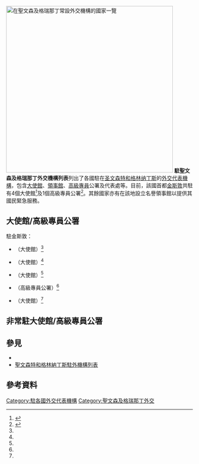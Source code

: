 {{NoteTA|G1=地名}}
[[File:Diplomatic missions in Saint Vincent and the Grenadines.png|thumb|right|450px|在聖文森及格瑞那丁常設外交機構的國家一覽
{{legend|red|聖文森及格瑞那丁}}
{{legend|#002fa7|在聖文森及格瑞那丁常設外交機構的國家}}
]]
'''駐聖文森及格瑞那丁外交機構列表'''列出了各國駐在[[圣文森特和格林纳丁斯|圣文森特和格林纳丁斯]]的[[外交代表機構|外交代表機構]]，包含[[大使館|大使館]]、[[領事館|領事館]]、[[高級專員|高級專員]]公署及代表處等。目前，該國首都[[金斯敦_(圣文森特和格林纳丁斯)|金斯敦]]共駐有4個大使館<ref name="Embassies">{{cite web|title=Embassies in SVG|publisher=Government of Saint Vincent and the Grenadines|url=https://www.gov.vc/index.php/embassies-missions|accessdate=2020-09-27|archive-date=2020-08-14|archive-url=https://web.archive.org/web/20200814094215/https://www.gov.vc/index.php/embassies-missions|dead-url=no}}</ref>及1個高級專員公署<ref name="Commission">{{cite web|title=High Commission for Saint Vincent and the Grenadines, UK|publisher=High Commission for Saint Vincent and the Grenadines|url=https://www.svghighcom.co.uk/site/Home.html|accessdate=2020-09-27|archive-date=2020-08-07|archive-url=https://web.archive.org/web/20200807183217/http://www.svghighcom.co.uk/site/Home.html|dead-url=no}}</ref>。其餘國家亦有在該地設立名譽領事館以提供其國民緊急服務。

== 大使館/高級專員公署 ==
駐金斯敦：
*{{BRA}}（大使館）<ref name="Embassies"/>
*{{ROC-TWN}}（大使館）<ref name="Embassies"/>
*{{CUB}}（大使館）<ref name="Embassies"/>
*{{GBR}}（高級專員公署）<ref name="Commission"/>
*{{VEN}}（大使館）<ref name="Embassies"/>

== 非常駐大使館/高級專員公署 ==
{{column|3|
*{{ARG}}（[[西班牙港|西班牙港]]）
*{{AUS}} (西班牙港)
*{{AUT}}（[[波哥大|波哥大]]）
*{{BEL}} ([[京斯敦|京斯敦]])<ref>{{cite web|url=https://jamaica.diplomatie.belgium.be/en|title=Embassy of Belgium in Jamaica|date=2016-04-15|publisher=FPS Foreign Affairs, Foreign Trade and Development Cooperation|accessdate=2020-09-27|archive-date=2018-06-25|archive-url=https://web.archive.org/web/20180625014443/http://jamaica.diplomatie.belgium.be/en|dead-url=no}}</ref>
*{{CAN}}（[[布里奇顿|布里奇顿]]）
*{{CHI}}（京斯敦）
*{{COL}} (西班牙港)
*{{CZE}} ([[墨西哥城|墨西哥城]])<ref>{{cite web|url=https://www.mzv.cz/jnp/en/diplomatic_missions/czech_missions_abroad/saint_vincent_and_the_grenadines_embassy.html|title=SAINT VINCENT AND THE GRENADINES - Embassy of the Czech Republic in COLOMBIA|website=www.mzv.cz|accessdate=2020-09-27|archive-date=2016-03-04|archive-url=https://web.archive.org/web/20160304103553/http://www.mzv.cz/jnp/en/diplomatic_missions/czech_missions_abroad/saint_vincent_and_the_grenadines_embassy.html|dead-url=no}}</ref>
*{{DEN}} (墨西哥城)<ref>{{cite web|url=https://saintvincentgrenadinerne.um.dk/da/|title=Danmark i Saint Vincent og Grenadinerne|publisher=Ministry of Foreign Affairs of Denmark|accessdate=2020-09-27|archive-date=2020-04-11|archive-url=https://web.archive.org/web/20200411135640/https://saintvincentgrenadinerne.um.dk/da/|dead-url=no}}</ref>
*{{SWZ}}（[[纽约|纽约]]）
*{{EU}} (布里奇顿)
*{{FIN}}（[[卡拉卡斯|卡拉卡斯]]）
*{{FRA}}（[[卡斯特里|卡斯特里]]）
*{{GER}} (西班牙港)
*{{GUA}} (西班牙港)
*{{ISL}} (纽约)<ref>{{cite web|url=https://www.government.is/diplomatic-missions/permanent-mission-of-iceland-to-the-united-nations/about-the-mission/|title=About the Mission|publisher=Permanent Mission of Iceland to the United Nations}}</ref>
*{{INA}} (卡拉卡斯)
*{{IRL}}（[[纽约|纽约]]）
*{{ISR}}（[[聖多明哥|聖多明哥]]）
*{{CIV}}（[[哈瓦那|哈瓦那]]）
*{{ITA}} (卡拉卡斯)
*{{JPN}} (西班牙港)
*{{MYS}} (卡拉卡斯)<ref>{{Cite web |url=http://www.kln.gov.my/web/ven_caracas/head_mission |title=Head of Mission|publisher=Ministry of Foreign Affairs, Malaysia |accessdate=2020-09-27 |archive-date=2018-09-13 |archive-url=https://web.archive.org/web/20180913185603/http://www.kln.gov.my/web/ven_caracas/head_mission |dead-url=no }}</ref>
*{{MEX}} (卡斯特里)
*{{MDV}} (纽约)
*{{NED}} (西班牙港)
*{{NOR}} (卡拉卡斯)
*{{PHI}}（[[华盛顿哥伦比亚特区|华盛顿哥伦比亚特区]]）
*{{PSE}} (卡拉卡斯)<ref>{{Cite web |url=http://www.mofa.pna.ps/ar/archives/13728 |title=سفارة دولة فلسطين لدى سانت فنسنت والغرنادين|publisher=Ministry of Foreign Affairs, State of Palestine |accessdate=2020-09-27 |archive-date=2018-08-12 |archive-url=https://web.archive.org/web/20180812160006/http://www.mofa.pna.ps/ar/archives/13728 |dead-url=yes }}</ref>
*{{POL}} (卡拉卡斯)
*{{POR}} (卡拉卡斯)
*{{RUS}} (喬治城)<ref>{{cite web|url=http://www.kdmid.ru/docs.aspx?ac=Консульские|title=Консульские|publisher=Консульский информационный портал|archiveurl=https://web.archive.org/web/20160304185607/http://www.kdmid.ru/docs.aspx?ac=%D0%9A%D0%BE%D0%BD%D1%81%D1%83%D0%BB%D1%8C%D1%81%D0%BA%D0%B8%D0%B5|archivedate=2016-03-04|deadurl=no|accessdate=2020-09-27}}</ref>
*{{KSA}} (卡拉卡斯)
*{{SRB}} (华盛顿哥伦比亚特区)<ref>{{cite web|url=http://www.mfa.gov.rs/en/embassies/serbian-diplomatic-missions/other-serbia-nonresidential-countries/541-other-countries-rs/541-saint-vincent-and-the-grenadines|title=Other Countries RS- Saint Vincent and the Grenadines|publisher=Ministry of Foreign Affairs of the Republic of Serbia|accessdate=2020-09-27|archive-date=2020-02-21|archive-url=https://web.archive.org/web/20200221153650/http://www.mfa.gov.rs/en/embassies/serbian-diplomatic-missions/other-serbia-nonresidential-countries/541-other-countries-rs/541-saint-vincent-and-the-grenadines|dead-url=no}}</ref>
*{{SVK}}（[[哈瓦那|哈瓦那]]）
*{{RSA}} (京斯敦)
*{{ROK}} (西班牙港)
*{{ESP}} (西班牙港)
*{{SWE}}（[[斯德哥尔摩|斯德哥尔摩]]）
*{{SUI}} (卡拉卡斯)
*{{THA}}（[[渥太華|渥太華]]）
*{{TUR}} (西班牙港)
*{{UAE}} (波哥大)
*{{USA}} (布里奇顿)
}}

==參見==
{{portal box|國際關係}}
*{{tsl|en|Foreign relations of Saint Vincent and the Grenadines|聖文森及格瑞那丁外交}}
*[[聖文森特和格林納丁斯駐外機構列表|聖文森特和格林納丁斯駐外機構列表]]

==參考資料==
{{Reflist}}


{{聖文森特和格林納丁斯外交}}
{{北美洲主題|prefix=駐|2=外交機構列表|countries_only=y}}

[[Category:駐各國外交代表機構|Category:駐各國外交代表機構]]
[[Category:聖文森及格瑞那丁外交|Category:聖文森及格瑞那丁外交]]
